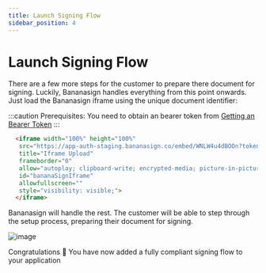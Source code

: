 ```yaml
---
title: Launch Signing Flow
sidebar_position: 4
---
```


# Launch Signing Flow

There are a few more steps for the customer to prepare there document for signing. Luckily, Bananasign handles everything from this point onwards. Just load the Bananasign iframe using the unique document identifier:

:::caution
Prerequisites: You need to obtain an bearer token from [Getting an Bearer Token](/docs/category/getting-an-bearer-token)
:::

```html
  <iframe width="100%" height="100%"
   src="https://app-auth-staging.bananasign.co/embed/WNLW4u4dBOOn?token={accessToken}"
   title="Iframe Upload"
   frameborder="0"
   allow="autoplay; clipboard-write; encrypted-media; picture-in-picture"
   id="bananaSignIframe"
   allowfullscreen=""
   style="visibility: visible;">
  </iframe>
```

Bananasign will handle the rest. The customer will be able to step through the setup process, preparing their document for signing.


![image](img/bananasign-iframe.png)

Congratulations 🎉 You have now added a fully compliant signing flow to your application
